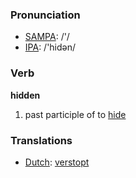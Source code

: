 === Pronunciation ===
*[[w:SAMPA|SAMPA]]: /'/
*[[w:IPA|IPA]]: /'hidən/

=== Verb ===

'''hidden'''

# past participle of to [[hide]]

=== Translations ===
*[[Dutch]]: [[verstopt]]